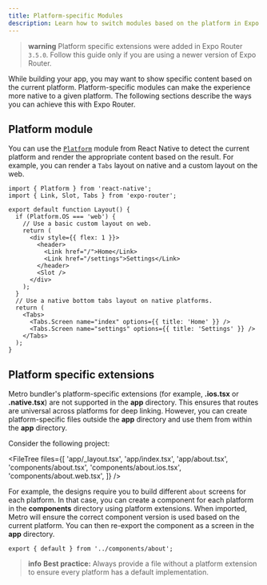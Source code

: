 ```yaml
---
title: Platform-specific Modules
description: Learn how to switch modules based on the platform in Expo Router.
---
```


> **warning** Platform specific extensions were added in Expo Router `3.5.0`. Follow this guide only if you are using a newer version of Expo Router.


While building your app, you may want to show specific content based on the current platform. Platform-specific modules can make the experience more native to a given platform. The following sections describe the ways you can achieve this with Expo Router.

## Platform module

You can use the [`Platform`](https://reactnative.dev/docs/platform-specific-code#platform-module) module from React Native to detect the current platform and render the appropriate content based on the result. For example, you can render a `Tabs` layout on native and a custom layout on the web.

```tsx app/_layout.tsx
import { Platform } from 'react-native';
import { Link, Slot, Tabs } from 'expo-router';

export default function Layout() {
  if (Platform.OS === 'web') {
    // Use a basic custom layout on web.
    return (
      <div style={{ flex: 1 }}>
        <header>
          <Link href="/">Home</Link>
          <Link href="/settings">Settings</Link>
        </header>
        <Slot />
      </div>
    );
  }
  // Use a native bottom tabs layout on native platforms.
  return (
    <Tabs>
      <Tabs.Screen name="index" options={{ title: 'Home' }} />
      <Tabs.Screen name="settings" options={{ title: 'Settings' }} />
    </Tabs>
  );
}
```

## Platform specific extensions

Metro bundler's platform-specific extensions (for example, **.ios.tsx** or **.native.tsx**) are not supported in the **app** directory. This ensures that routes are universal across platforms for deep linking. However, you can create platform-specific files outside the **app** directory and use them from within the **app** directory.

Consider the following project:

<FileTree
  files={[
    'app/_layout.tsx',
    'app/index.tsx',
    'app/about.tsx',
    'components/about.tsx',
    'components/about.ios.tsx',
    'components/about.web.tsx',
  ]}
/>

For example, the designs require you to build different `about` screens for each platform. In that case, you can create a component for each platform in the **components** directory using platform extensions. When imported, Metro will ensure the correct component version is used based on the current platform. You can then re-export the component as a screen in the **app** directory.

```tsx app/about.tsx
export { default } from '../components/about';
```

> **info** **Best practice:** Always provide a file without a platform extension to ensure every platform has a default implementation.
